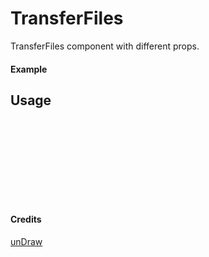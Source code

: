
<Meta of={TransferFiles} title="unDraw/TransferFiles" />

# TransferFiles

TransferFiles component with different props.

#### Example

<Canvas of={TransferFiles.Primary} />

## Usage

```ts
import { TransferFiles } from "yadl-ui";

const Example = () => {
  return (
      <TransferFiles />
  );
};

export default Example;
```

#### Credits
[unDraw](https://undraw.co/illustrations)
